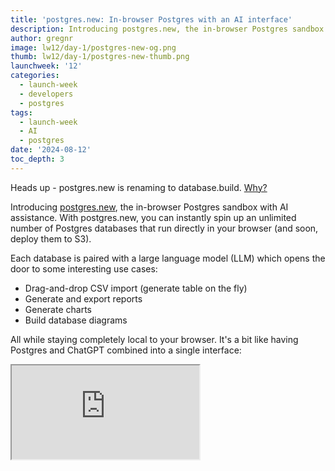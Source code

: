 ```yaml
---
title: 'postgres.new: In-browser Postgres with an AI interface'
description: Introducing postgres.new, the in-browser Postgres sandbox with AI assistance.
author: gregnr
image: lw12/day-1/postgres-new-og.png
thumb: lw12/day-1/postgres-new-thumb.png
launchweek: '12'
categories:
  - launch-week
  - developers
  - postgres
tags:
  - launch-week
  - AI
  - postgres
date: '2024-08-12'
toc_depth: 3
---
```


<Admonition type="caution">

Heads up - postgres.new is renaming to database.build. [Why?](/blog/database-build-live-share#new-name-databasebuild)

</Admonition>

Introducing [postgres.new](https://postgres.new), the in-browser Postgres sandbox with AI assistance. With postgres.new, you can instantly spin up an unlimited number of Postgres databases that run directly in your browser (and soon, deploy them to S3).

Each database is paired with a large language model (LLM) which opens the door to some interesting use cases:

- Drag-and-drop CSV import (generate table on the fly)
- Generate and export reports
- Generate charts
- Build database diagrams

All while staying completely local to your browser. It's a bit like having Postgres and ChatGPT combined into a single interface:

<div className="video-container">
  <iframe
    className="w-full"
    src="https://www.youtube-nocookie.com/embed/ooWaPVvljlU"
    title="I gave AI full control over my database (postgres.new)"
    allow="accelerometer; autoplay; clipboard-write; encrypted-media; fullscreen; gyroscope; picture-in-picture; web-share"
    allowfullscreen
  />
</div>

In this demo we cover several interesting use-cases:

- You have a CSV file that you want to quickly query and visualize. You could load it into Excel, but you're SQL-savvy and really just wish you could query it like a database.
- You're asking ChatGPT to help you write some SQL, but ideally you'd like to run it against a real database to know if it's correct. LLMs aren't perfect after all.
- You're building your next side project and it's time to plan your database. You've done this 1000 times before and wish you could just “describe” what you want and have AI do the work creating ER diagrams and SQL migrations.

## How it works

All queries in postgres.new run directly in your browser. There's no remote Postgres container or WebSocket proxy.

How is this possible? The star of the show is [PGlite](https://pglite.dev/), a WASM version of Postgres that can run directly in your browser. Our friends at [ElectricSQL](https://electric-sql.com/) released PGlite a few months ago after discovering a way to compile the real Postgres source to Web Assembly (more on this later).

## Motivation

There are a few things we wanted to achieve with postgres.new:

1. **AI-driven development:** We wanted to re-imagine the interaction between Postgres and AI. This gives a lot of leniency for making mistakes, which AI sometimes make (and let's face it: developers too).
2. **Postgres sandboxing:** we're big fans of sandboxes and notebooks. Since PGlite runs in the browser, it feels fast and disposable. You can spin up “a million little elephants” for doing data analysis using the same Postgres interface that we're familiar with in our daily development.
3. **Extremely cheap databases:** we're always looking for ways to offer developers _more databases for cheaper_. PGlite is still nascent, but we can see its potential for spinning up millions of cheap databases that can be stored and read from S3. This covers a variety of use cases that we see in the Supabase community.

## Features and how they work

So what exactly can you do with postgres.new? How do these work under the hood?

### AI assistant

We pair PGlite with a large language model (currently GPT-4o) and give it full reign over the database with no restricted permissions or confirmations required from the user. This is actually an important detail - and has opened new doors that other AI + Postgres tools struggle with.

As an analogy, the most helpful team members are those that can do their work without constant micromanagement. They only come ask for help when they're really stuck or need a second opinion.

Giving an AI model full autonomy over the database means that it can run multiple operations back-to-back without delay. It makes AI feel even more human-like and useful. A disposable in-browser database is what really makes this possible since there's no need to worry about data loss.

### CSV imports and exports

Drag-and-drop a CSV file directly onto the chat to instantly receive a new table with the data automatically imported into it. The language model will scan the CSV's header and a few sample rows to decide which data types to use for each column:

<div>
  <Img
    alt="CSV import"
    src={{
      light: '/images/blog/lw12/day-1/csv-import--light.png',
      dark: '/images/blog/lw12/day-1/csv-import--dark.png',
    }}
  />
</div>

Just like humans though, AI won't always get this right. There could have been a row of data it missed that didn't conform to the same data types that it expected, causing the import to fail. To solve this, we added the ability for AI to self-heal. Any SQL errors from Postgres are fed back to the language model so that it can try a few more attempts at solving the problem. This behaviour is triggered anytime AI executes SQL, not just CSV imports.

In addition to imports, you can ask AI to export any query to a CSV. This is useful if you wanted to quickly generate a few reports on a dataset then continue using that data in another program.

### Charts

Charts are a first-class feature within the chat. By simply adding the word “chart” (or similar) to your message, AI will execute the appropriate query using SQL then build a chart representing that data:

<div>
  <Img
    alt="Charts"
    src={{
      light: '/images/blog/lw12/day-1/charts--light.png',
      dark: '/images/blog/lw12/day-1/charts--dark.png',
    }}
  />
</div>

The goal is to make data visualization as fast as possible. You can generate everything you need from a single chat request rather than the usual steps of loading your CSV into Excel, tweaking the data, then navigating through the chart tools.

Under the hood we render these charts using [Chart.js](https://github.com/chartjs/Chart.js), one of the more mature charting libraries available in JavaScript. The choice a Chart.js was largely influenced by the language model (GPT-4o) which has a pretty good understanding of its syntax and configuration. The model will simply translate the SQL output to the equivalent Chart.js syntax, then render it onto the page. A nice side-effect from this is that you can ask AI to adjust the chart's type, colors, axises, title, or anything else you want to get it to render exactly as you wish, as long as Chart.js supports the feature you are requesting.

It's worth noting that Chart.js sometimes expects an inputs that can be a bit verbose, adding to cost and latency. In the future we'd like to experiment with other charting options that take a more terse input.

### ER diagrams and migrations

Usually ER diagrams are created before you write any SQL. After all, why get caught up in SQL syntax when you really only care about capturing your app's data and relationship requirements?

But with AI, this workflow shifts a bit. It's trivial for a language model to generate quality `CREATE` and `ALTER` statements in a matter of seconds. So why not let the model perform real DDL against a Postgres sandbox and simply generate the ER diagram based on these tables?

<div>
  <Img
    alt="ER Diagrams"
    src={{
      light: '/images/blog/lw12/day-1/db-diagram--light.png',
      dark: '/images/blog/lw12/day-1/db-diagram--dark.png',
    }}
  />
</div>

With this workflow, we can guarantee from the very beginning that the columns and relationships that we come up with can actually be implemented in a real database. If they can't, the database will just throw an error and AI will fix it. We then have the added bonus of accessing the real SQL code available when we're done, which can be copied over to our new app when we're ready:

<div>
  <Img alt="Migrations" src="/images/blog/lw12/day-1/migrations.png" />
</div>

Under the hood we use a browser-compatible version of [postgres-meta](https://github.com/supabase/postgres-meta) to load PGlite tables into JavaScript, then render them using the [schema visualizer](https://khuknasoft.com/blog/supabase-studio-3-0#schema-visualizer). For migrations, we scan through the chat history and concatenate all DDL-related SQL queries into a single view.

In the future, we would also like to support a “seeds” section that outputs `INSERT` statements for sample data created by the language model. Unfortunately we can't simply concatenate these queries together like we do with migrations, since table and column structure can change over time and break earlier seeds. To make this work properly we'll need something like a WASM version of `pg_dump` that can dump all data at the end (stay tuned - the ElectricSQL team is working on it!)

### Semantic search and RAG

ElectricSQL has been working hard to support real Postgres extensions in PGlite (compiled to WASM). One extension that was high on the priority list was [pgvector](https://github.com/pgvector/pgvector) which enables in-browser vector search.

pgvector is enabled by default in postgres.new, meaning you can create and query vector columns on any table immediately. Of course, this is only useful if you have real embeddings to work with - so we gave AI access to [Transformers.js](https://github.com/xenova/transformers.js) which allows you to generate text embeddings directly in the browser, then store/query them in PGlite.

<div>
  <Img
    alt="Vector search"
    src={{
      light: '/images/blog/lw12/day-1/vector--light.png',
      dark: '/images/blog/lw12/day-1/vector--dark.png',
    }}
  />
</div>

Under the hood, we store the embeddings in a `meta.embeddings` table then pass back to AI the resulting IDs for each embedding. We do this because embedding vectors are big, and sending these back and forth to the model is not only expensive, but also error prone. Instead, the language model is aware of the `meta.embeddings` table and simply subqueries to it when it needs access to an embedding.

We're excited to see what people do with this tool. We've found it has provided a perfect sandbox for experimenting with semantic search and RAG in a low risk environment.

### Deployments

With postgres.new we expect to have read-only deployments by the end of the week. This is important for one main reason: it's incredibly cheap to host a PGLite database in S3. While running a full Postgres database isn't _that_ expensive, there are use-cases where developers would love **most** of the features of Postgres but without the cost of running a full database. PGLite, served via S3, will open the floodgates to many use-cases: a replicated database per user; read-only [materialized](https://github.com/supabase/pg_replicate) databases for faster reads; search features hosted on the edge; maybe even a trimmed-down version of Supabase.

By itself PGlite is an embedded database which means you can't connect to it like a normal Postgres database via TCP connection. To support PGlite-backed deployments, we needed a way to recreate the TCP server component of Postgres and also parse real wire protocol messages so that people could connect to their database via any regular Postgres client.

This is how [pg-gateway](https://github.com/supabase-community/pg-gateway) was born: a TypeScript library that implements the Postgres wire protocol from the server-side. It provides APIs you can hook into to handle authentication requests, queries, and other client messages yourself.

<div>
  <Img
    alt="Deployments diagram"
    src={{
      light: '/images/blog/lw12/day-1/deployments-diagram--light.png',
      dark: '/images/blog/lw12/day-1/deployments-diagram--dark.png',
    }}
  />
</div>

Under the hood, PGlite _does_ support wire protocol messages (see more below), but only messages that you would see after the startup/auth handshake. So we designed pg-gateway handle the startup/TLS/authentication messages, then simply pass off future messages to PGlite.

There's a lot more juicy features we built into pg-gateway, but those will have to wait for its own blog post.

## PGlite deep dive

None of this would be possible without [PGlite](https://pglite.dev/), developed by our friends at [ElectricSQL](https://electric-sql.com/).

<div>
  <Img alt="PGlite website screenshot" src="/images/blog/lw12/day-1/pglite.png" />
</div>

### What is PGlite?

[PGlite](https://pglite.dev/) is a WASM (web assembly) build of Postgres packaged into a TypeScript/JavaScript client library. You can use it to run Postgres in the browser, Node.js, and Bun with no additional dependencies. This provides a number of use cases where it might be better than a full Postgres database:

- **Unit and CI testing:** PGlite is very fast to start and tear down. It's perfect for unit tests - you can have a unique fresh Postgres for each test.
- **Local development:** You can use PGlite as an alternative to a full local Postgres for development; simplifying your development environments.
- **Remote development, or local web containers:** As PGlite is so lightweight it can be easily embedded into remote containerised development environments, or in-browser web containers

### Data persistance

PGlite supports multiple backends for data persistence:

- the native file system when used in Node
- IndexedDB and OPFS when used in the browser

It's fast, with CRUD style queries executing in under 0.3 ms. It's ideal storing local state in a web app.

### Extension support

PGlite supports a large [catalog](https://pglite.dev/extensions/) of Postgres extensions. Here are two notable extensions that are useful in an embedded environment:

`pgvector`

[pgvector](https://pglite.dev/extensions/#pgvector) can be used for indexing and searching embeddings, typically as part of a AI workflow (retrieval augmented generation). As AI moves towards the user's device, performing vector searches close to the model is essential for reducing latency.

`live`

This is a new extension developed by [ElectricSQL](https://electric-sql.com/) as a client for their sync engine. It can synchronize a subset of your Postgres database in realtime to a user's device or an edge service.

### A technical overview of PGlite

Postgres normally runs under a multi-process forking model, each client connection is handed off to a child process by the postmaster process. However, in WASM there is no support for forking processes, and limited support for threads.

Fortunately, Postgres has a relatively unknown built-in [“single user mode”](https://www.postgresql.org/docs/current/app-postgres.html#APP-POSTGRES-SINGLE-USER) that is both single-process, and single-threaded. This is primarily designed to enable bootstrapping a new database, or for disaster recovery.

PGlite builds on the single user mode by adding Postgres wire protocol support, as standard Postgres only supports a minimal basic cancel REPL in single user mode, this enables parametrised queries and converting between Postgres types and the host languages types.

There are a number of of other things in Postgres that PGlite modifies to enable its use with WASM. These include:

- Support for [specifying a user](https://pglite.dev/docs/api#options) for the connection when starting under single-user mode, allowing permissions and RLS to be applied.
- Support for `COPY`, for loading CSVs or Postgres binary copy formats into the database. This was achieved by creating a virtual device on the VFS, [`/dev/blob`](https://pglite.dev/docs/api#dev-blob), which you can read and write to with the `COPY` command, and representing a JavaScript Blob object on the query.
- The addition of [`dumpDataDir`](https://pglite.dev/docs/api#dumpdatadir) and `loadDataDir` enabling the dumping and loading a tarball of the Postgres datadir.
- `pg_notify` has been modified to run in single-process mode, creating the foundations for a [live reactive query interface](https://pglite.dev/docs/live-queries) on top of `NOTIFY` and `LISTEN`.
- A new [OPFS (origin private filesystem) VFS](https://pglite.dev/docs/filesystems#opfs-ahp-fs) for browsers, providing better performance and support for databases significantly larger than can fit in memory.

## Coming soon

We like to ship early and often at Supabase, so there are a number of features in the backlog:

- **Deploy your database:** we're adding the ability to deploy your database to S3 and access it from anywhere on the internet (read-only to start).
- **Support for more file types:** we plan to add support for Word docs, images (via image embeddings), and more.
- **Database sharing:** Just like CodeSandbox, you'll soon be able to share databases with others using a unique URL.
- **PGlite OPFS support:** databases are currently stored in IndexedDB and we'll move this to [OPFS](https://developer.mozilla.org/en-US/docs/Web/API/File_System_API/Origin_private_file_system) to store files directly on the host filesystem.
- **Database exporting:** soon you'll be able to run a pg_dump of your database and restore it to any Postgres database.

## Open Source

As always, the work that we've done is open source and permissively licensed (as is the work by the Electric team). Here are all the open source repos if you want to give them a star, add an issue, or contribute some code yourself:

- [PGlite](https://github.com/electric-sql/pglite) (Apache 2.0): A WASM build of Postgres.
- [pg-gateway](https://github.com/supabase-community/pg-gateway) (MIT): Postgres wire protocol for the server-side.
- [postgres-new](https://github.com/supabase-community/postgres-new) (Apache 2.0): The frontend for [postgres.new](https://postgres.new).
- [transformers.js](https://github.com/xenova/transformers.js): Run Transformers directly in your browser
